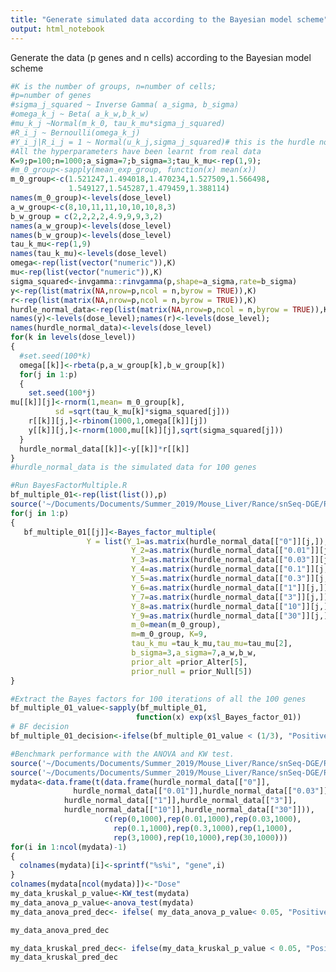 ```yaml
---
title: "Generate simulated data according to the Bayesian model scheme"
output: html_notebook
---
```


Generate the data (p genes and n cells) according to the Bayesian model scheme

```r
#K is the number of groups, n=number of cells;
#p=number of genes
#sigma_j_squared ~ Inverse Gamma( a_sigma, b_sigma)
#omega_k_j ~ Beta( a_k_w,b_k_w)
#mu_k_j ~Normal(m_k_0, tau_k_mu*sigma_j_squared)
#R_i_j ~ Bernoulli(omega_k_j)
#Y_i_j|R_i_j = 1 ~ Normal(u_k_j,sigma_j_squared)# this is the hurdle normal data
#All the hyperparameters have been learnt from real data
K=9;p=100;n=1000;a_sigma=7;b_sigma=3;tau_k_mu<-rep(1,9);
#m_0_group<-sapply(mean_exp_group, function(x) mean(x))
m_0_group<-c(1.521247,1.494018,1.470234,1.527509,1.566498,
             1.549127,1.545287,1.479459,1.388114)
names(m_0_group)<-levels(dose_level)
a_w_group<-c(8,10,11,11,10,10,10,8,3)
b_w_group = c(2,2,2,2,4.9,9,9,3,2)
names(a_w_group)<-levels(dose_level)
names(b_w_group)<-levels(dose_level)
tau_k_mu<-rep(1,9)
names(tau_k_mu)<-levels(dose_level)
omega<-rep(list(vector("numeric")),K)
mu<-rep(list(vector("numeric")),K)
sigma_squared<-invgamma::rinvgamma(p,shape=a_sigma,rate=b_sigma)
y<-rep(list(matrix(NA,nrow=p,ncol = n,byrow = TRUE)),K)
r<-rep(list(matrix(NA,nrow=p,ncol = n,byrow = TRUE)),K)
hurdle_normal_data<-rep(list(matrix(NA,nrow=p,ncol = n,byrow = TRUE)),K)
names(y)<-levels(dose_level);names(r)<-levels(dose_level);
names(hurdle_normal_data)<-levels(dose_level)
for(k in levels(dose_level))
{
  #set.seed(100*k)
  omega[[k]]<-rbeta(p,a_w_group[k],b_w_group[k])
  for(j in 1:p)
  {
    set.seed(100*j)
mu[[k]][j]<-rnorm(1,mean= m_0_group[k],
          sd =sqrt(tau_k_mu[k]*sigma_squared[j]))
    r[[k]][j,]<-rbinom(1000,1,omega[[k]][j])
    y[[k]][j,]<-rnorm(1000,mu[[k]][j],sqrt(sigma_squared[j]))
  }
  hurdle_normal_data[[k]]<-y[[k]]*r[[k]] 
}
#hurdle_normal_data is the simulated data for 100 genes
```

```r
#Run BayesFactorMultiple.R
bf_multiple_01<-rep(list(list()),p)
source('~/Documents/Documents/Summer_2019/Mouse_Liver/Rance/snSeq-DGE/R/BayesFactorMultiple.R')
for(j in 1:p)
{
   bf_multiple_01[[j]]<-Bayes_factor_multiple(
                 Y = list(Y_1=as.matrix(hurdle_normal_data[["0"]][j,]), 
                           Y_2=as.matrix(hurdle_normal_data[["0.01"]][j,]),
                           Y_3=as.matrix(hurdle_normal_data[["0.03"]][j,]),
                           Y_4=as.matrix(hurdle_normal_data[["0.1"]][j,]),
                           Y_5=as.matrix(hurdle_normal_data[["0.3"]][j,]),
                           Y_6=as.matrix(hurdle_normal_data[["1"]][j,]),
                           Y_7=as.matrix(hurdle_normal_data[["3"]][j,]),
                           Y_8=as.matrix(hurdle_normal_data[["10"]][j,]),
                           Y_9=as.matrix(hurdle_normal_data[["30"]][j,])),
                           m_0=mean(m_0_group),
                           m=m_0_group, K=9,
                           tau_k_mu =tau_k_mu,tau_mu=tau_mu[2], 
                           b_sigma=3,a_sigma=7,a_w,b_w,
                           prior_alt =prior_Alter[5],
                           prior_null = prior_Null[5]) 
}
```


```r
#Extract the Bayes factors for 100 iterations of all the 100 genes
bf_multiple_01_value<-sapply(bf_multiple_01,
                            function(x) exp(x$l_Bayes_factor_01))
# BF decision
bf_multiple_01_decision<-ifelse(bf_multiple_01_value < (1/3), "Positive","Negative")
```

```r
#Benchmark performance with the ANOVA and KW test.
source('~/Documents/Documents/Summer_2019/Mouse_Liver/Rance/snSeq-DGE/R/anova_test.R')
source('~/Documents/Documents/Summer_2019/Mouse_Liver/Rance/snSeq-DGE/R/KW_test.R')
mydata<-data.frame(t(data.frame(hurdle_normal_data[["0"]],
              hurdle_normal_data[["0.01"]],hurdle_normal_data[["0.03"]],              hurdle_normal_data[["0.1"]],hurdle_normal_data[["0.3"]],
            hurdle_normal_data[["1"]],hurdle_normal_data[["3"]],
            hurdle_normal_data[["10"]],hurdle_normal_data[["30"]])),
                     c(rep(0,1000),rep(0.01,1000),rep(0.03,1000),
                       rep(0.1,1000),rep(0.3,1000),rep(1,1000),
                       rep(3,1000),rep(10,1000),rep(30,1000))) 
for(i in 1:ncol(mydata)-1)
{
  colnames(mydata)[i]<-sprintf("%s%i", "gene",i)
}
colnames(mydata[ncol(mydata)])<-"Dose"
my_data_kruskal_p_value<-KW_test(mydata)
my_data_anova_p_value<-anova_test(mydata)
my_data_anova_pred_dec<- ifelse( my_data_anova_p_value< 0.05, "Positive","Negative")

my_data_anova_pred_dec
```

```r
my_data_kruskal_pred_dec<- ifelse(my_data_kruskal_p_value < 0.05, "Positive","Negative")
my_data_kruskal_pred_dec
```

